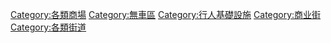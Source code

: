 {{Commons category|Pedestrian zones}}

{{DEFAULTSORT:Pedestrian zones}}
[[Category:各類商場|Category:各類商場]]
[[Category:無車區|Category:無車區]]
[[Category:行人基礎設施|Category:行人基礎設施]]
[[Category:商业街|Category:商业街]]
[[Category:各類街道|Category:各類街道]]